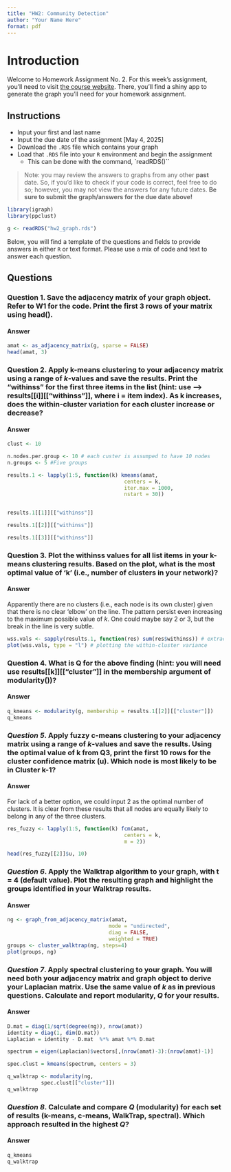 ```yaml
---
title: "HW2: Community Detection"
author: "Your Name Here"
format: pdf
---
```


# Introduction

Welcome to Homework Assignment No. 2. For this week's assignment, you'll need to visit [the course website](https://jonathanpark.dev/NetworkAnalysis/hwapp.html). There, you'll find a shiny app to generate the graph you'll need for your homework assignment.

## Instructions

-   Input your first and last name
-   Input the due date of the assignment \[May 4, 2025\]
-   Download the `.RDS` file which contains your graph
-   Load that `.RDS` file into your `R` environment and begin the assignment
    -   This can be done with the command, \`readRDS()\`\`

> Note: you may review the answers to graphs from any other **past** date. So, if you'd like to check if your code is correct, feel free to do so; however, you may not view the answers for any future dates. **Be sure to submit the graph/answers for the due date above!**

```r
library(igraph)
library(ppclust)
```


```r
g <- readRDS("hw2_graph.rds")
```

Below, you will find a template of the questions and fields to provide answers in either `R` or text format. Please use a mix of code and text to answer each question.

## Questions

### **Question 1**. Save the adjacency matrix of your graph object. Refer to W1 for the code. Print the first 3 rows of your matrix using head().

#### Answer

```r
amat <- as_adjacency_matrix(g, sparse = FALSE)
head(amat, 3)
```

### **Question 2**. Apply k-means clustering to your adjacency matrix using a range of $k$-values and save the results. Print the "withinss" for the first three items in the list (hint: use --\> results\[\[i\]\]\[\["withinss"\]\], where i = item index). As k increases, does the within-cluster variation for each cluster increase or decrease?

#### Answer

```r
clust <- 10

n.nodes.per.group <- 10 # each custer is assumped to have 10 nodes
n.groups <- 5 #Five groups 

results.1 <- lapply(1:5, function(k) kmeans(amat, 
                                      centers = k,
                                      iter.max = 1000,
                                      nstart = 30))


results.1[[1]][["withinss"]]

results.1[[2]][["withinss"]]

results.1[[3]][["withinss"]]


```


### **Question 3**. Plot the withinss values for all list items in your k-means clustering results. Based on the plot, what is the most optimal value of 'k' (i.e., number of clusters in your network)?

#### Answer

Apparently there are no clusters (i.e., each node is its own cluster) given that there is no clear 'elbow' on the line. The pattern persist even increasing to the maximum possible value of $k$. One could maybe say 2 or 3, but the break in the line is very subtle.

```r
wss.vals <- sapply(results.1, function(res) sum(res$withinss)) # extracting WSS
plot(wss.vals, type = "l") # plotting the within-cluster variance 
```


### **Question 4**. What is Q for the above finding (hint: you will need use results\[\[k\]\]\[\["cluster"\]\] in the membership argument of modularity())?

#### Answer

```r
q_kmeans <- modularity(g, membership = results.1[[2]][["cluster"]])
q_kmeans
```


### *Question 5*. Apply fuzzy c-means clustering to your adjacency matrix using a range of $k$-values and save the results. Using the optimal value of k from Q3, print the first 10 rows for the cluster confidence matrix (u). Which node is most likely to be in Cluster k-1?

#### Answer

For lack of a better option, we could input 2 as the optimal number of clusters. It is clear from these results that all nodes are equally likely to belong in any of the three clusters.

```r
res_fuzzy <- lapply(1:5, function(k) fcm(amat, 
                                      centers = k,
                                      m = 2))

head(res_fuzzy[[2]]$u, 10)
```


### *Question 6*. Apply the Walktrap algorithm to your graph, with t = 4 (default value). Plot the resulting graph and highlight the groups identified in your Walktrap results.

#### Answer

```r
ng <- graph_from_adjacency_matrix(amat, 
                                 mode = "undirected", 
                                 diag = FALSE,
                                 weighted = TRUE)
groups <- cluster_walktrap(ng, steps=4)
plot(groups, ng)
```


### *Question 7*. Apply spectral clustering to your graph. You will need both your adjacency matrix and graph object to derive your Laplacian matrix. Use the same value of $k$ as in previous questions. Calculate and report modularity, $Q$ for your results.

#### Answer

```r
D.mat = diag(1/sqrt(degree(ng)), nrow(amat))
identity = diag(1, dim(D.mat))
Laplacian = identity - D.mat  %*% amat %*% D.mat

spectrum = eigen(Laplacian)$vectors[,(nrow(amat)-3):(nrow(amat)-1)] 

spec.clust = kmeans(spectrum, centers = 3)

q_walktrap <- modularity(ng,
           spec.clust[["cluster"]])
q_walktrap
```


### *Question 8*. Calculate and compare $Q$ (modularity) for each set of results (k-means, c-means, WalkTrap, spectral). Which approach resulted in the highest $Q$?

#### Answer

```r
q_kmeans
q_walktrap
```

